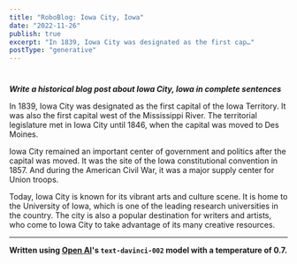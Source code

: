```yaml
---
title: "RoboBlog: Iowa City, Iowa"
date: "2022-11-26"
publish: true
excerpt: "In 1839, Iowa City was designated as the first cap…"
postType: "generative"
---
```

#

***Write a historical blog post about Iowa City, Iowa in complete sentences***

In 1839, Iowa City was designated as the first capital of the Iowa Territory. It was also the first capital west of the Mississippi River. The territorial legislature met in Iowa City until 1846, when the capital was moved to Des Moines. 

Iowa City remained an important center of government and politics after the capital was moved. It was the site of the Iowa constitutional convention in 1857. And during the American Civil War, it was a major supply center for Union troops. 

Today, Iowa City is known for its vibrant arts and culture scene. It is home to the University of Iowa, which is one of the leading research universities in the country. The city is also a popular destination for writers and artists, who come to Iowa City to take advantage of its many creative resources.

---
**Written using [Open AI](https://openai.com/)'s `text-davinci-002` model with a temperature of 0.7.**
